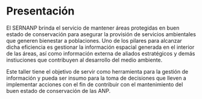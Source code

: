 # Presentación

El SERNANP brinda el servicio de mantener áreas protegidas en buen estado de conservación para asegurar la provisión de servicios ambientales que generen bienestar a poblaciones. Uno de los pilares para alcanzar dicha eficiencia es gestionar la información espacial generada en el interior de las áreas, así como información externa de aliados estratégicos y demás instiuciones que contribuyen al desarrollo del medio ambiente.

Este taller tiene el objetivo de servir como herramienta para la gestión de información y pueda ser insumo para la toma de decisiones que lleven a implementar acciones con el fin de contribuir con el mantenimiento del buen estado de conservación de las ANP.
